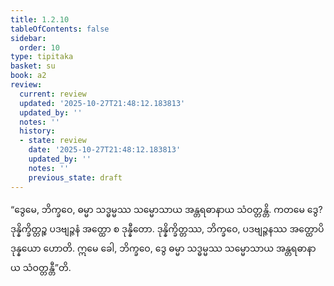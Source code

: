 ```yaml
---
title: 1.2.10
tableOfContents: false
sidebar:
  order: 10
type: tipitaka
basket: su
book: a2
review:
  current: review
  updated: '2025-10-27T21:48:12.183813'
  updated_by: ''
  notes: ''
  history:
  - state: review
    date: '2025-10-27T21:48:12.183813'
    updated_by: ''
    notes: ''
    previous_state: draft
---
```



<ReviewStatus review={frontmatter.review} showDetails={true} />

<HypothesisAnnotation frontmatter={frontmatter} />

<DynamicBreadcrumb />

<Division number="20" book="a2" e="ch" v="15" p="60">

<Paragraph number="51" book="a2">
“ဒွေမေ, ဘိက္ခဝေ, ဓမ္မာ သဒ္ဓမ္မဿ သမ္မောသာယ အန္တရဓာနာယ သံဝတ္တန္တိ. ကတမေ ဒွေ? ဒုန္နိက္ခိတ္တဉ္စ ပဒဗျဉ္ဇနံ အတ္ထော စ ဒုန္နီတော. ဒုန္နိက္ခိတ္တဿ, ဘိက္ခဝေ, ပဒဗျဉ္ဇနဿ အတ္ထောပိ ဒုန္နယော ဟောတိ. ဣမေ ခေါ, ဘိက္ခဝေ, ဒွေ ဓမ္မာ သဒ္ဓမ္မဿ သမ္မောသာယ အန္တရဓာနာယ သံဝတ္တန္တီ”တိ.
</Paragraph>
</Division>